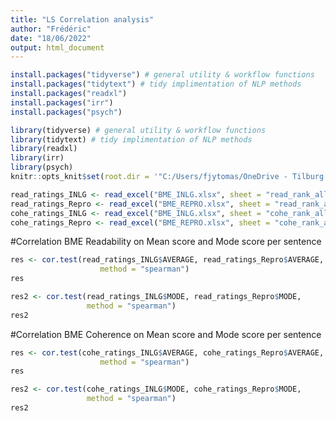 ---
title: "LS Correlation analysis"
author: "Frédéric"
date: "18/06/2022"
output: html_document
---

```{r setup, include=FALSE}
install.packages("tidyverse") # general utility & workflow functions
install.packages("tidytext") # tidy implimentation of NLP methods
install.packages("readxl")
install.packages("irr")
install.packages("psych")

library(tidyverse) # general utility & workflow functions
library(tidytext) # tidy implimentation of NLP methods
library(readxl)
library(irr)
library(psych)
knitr::opts_knit$set(root.dir = '"C:/Users/fjytomas/OneDrive - Tilburg University/Documents/INLG-Eval-Public Data-20220503T073540Z-001/ReProGen/Table 10 - Comparison')
```

```{r}
read_ratings_INLG <- read_excel("BME_INLG.xlsx", sheet = "read_rank_all")
read_ratings_Repro <- read_excel("BME_REPRO.xlsx", sheet = "read_rank_all")
cohe_ratings_INLG <- read_excel("BME_INLG.xlsx", sheet = "cohe_rank_all")
cohe_ratings_Repro <- read_excel("BME_REPRO.xlsx", sheet = "cohe_rank_all")
```

#Correlation BME Readability on Mean score and Mode score per sentence
```{r}
res <- cor.test(read_ratings_INLG$AVERAGE, read_ratings_Repro$AVERAGE, 
                    method = "spearman")
res

res2 <- cor.test(read_ratings_INLG$MODE, read_ratings_Repro$MODE,
                 method = "spearman")
res2
```
#Correlation BME Coherence on Mean score and Mode score per sentence
```{r}
res <- cor.test(cohe_ratings_INLG$AVERAGE, cohe_ratings_Repro$AVERAGE, 
                    method = "spearman")
res

res2 <- cor.test(cohe_ratings_INLG$MODE, cohe_ratings_Repro$MODE,
                 method = "spearman")
res2
```
